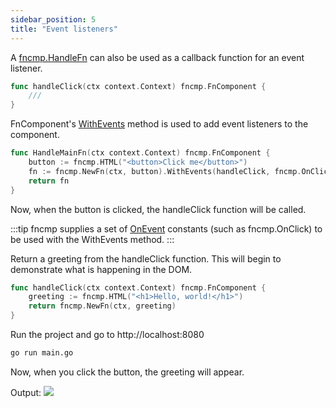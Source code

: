 ```yaml
---
sidebar_position: 5
title: "Event listeners"
---
```


A [fncmp.HandleFn](https://pkg.go.dev/github.com/snburman/fncmp#HandleFn) can also be used as a callback function for an event listener.
```go title="main.go"
func handleClick(ctx context.Context) fncmp.FnComponent {
	///
}
```

FnComponent's [WithEvents](https://pkg.go.dev/github.com/snburman/fncmp#FnComponent.WithEvents) method is used to add event listeners to the component.
```go {3-4} title="main.go"
func HandleMainFn(ctx context.Context) fncmp.FnComponent {
    button := fncmp.HTML("<button>Click me</button>")
    fn := fncmp.NewFn(ctx, button).WithEvents(handleClick, fncmp.OnClick)
    return fn
}
```
Now, when the button is clicked, the handleClick function will be called.

:::tip
fncmp supplies a set of [OnEvent](https://pkg.go.dev/github.com/snburman/fncmp#OnEvent) constants (such as fncmp.OnClick)
to be used with the WithEvents method.
:::

Return a greeting from the handleClick function. This will begin to demonstrate what is happening in the DOM.
```go {2-3} title="main.go"
func handleClick(ctx context.Context) fncmp.FnComponent {
    greeting := fncmp.HTML("<h1>Hello, world!</h1>")
    return fncmp.NewFn(ctx, greeting)
}
```
Run the project and go to http://localhost:8080
```bash
go run main.go
```

Now, when you click the button, the greeting will appear.

Output:
<img src={button_result} />
